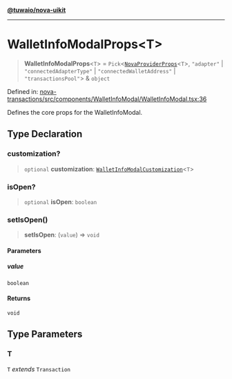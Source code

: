 [**@tuwaio/nova-uikit**](../../../README.md)

***

# WalletInfoModalProps\<T\>

> **WalletInfoModalProps**\<`T`\> = `Pick`\<[`NovaProviderProps`](../providers/type-aliases/NovaProviderProps.md)\<`T`\>, `"adapter"` \| `"connectedAdapterType"` \| `"connectedWalletAddress"` \| `"transactionsPool"`\> & `object`

Defined in: [nova-transactions/src/components/WalletInfoModal/WalletInfoModal.tsx:36](https://github.com/TuwaIO/nova-uikit/blob/97a37bea904afcd7900be41cc78c4142fd6ca33d/packages/nova-transactions/src/components/WalletInfoModal/WalletInfoModal.tsx#L36)

Defines the core props for the WalletInfoModal.

## Type Declaration

### customization?

> `optional` **customization**: [`WalletInfoModalCustomization`](WalletInfoModalCustomization.md)\<`T`\>

### isOpen?

> `optional` **isOpen**: `boolean`

### setIsOpen()

> **setIsOpen**: (`value`) => `void`

#### Parameters

##### value

`boolean`

#### Returns

`void`

## Type Parameters

### T

`T` *extends* `Transaction`
